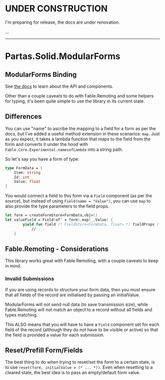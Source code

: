 # UNDER CONSTRUCTION

I'm preparing for release, the docs are under renovation.

...

---

# Partas.Solid.ModularForms

## ModularForms Binding

See [the docs](https://modularforms.dev/solid/api/createForm) to learn about the API and components.

Other than a couple caveats to do with Fable.Remoting and some helpers for typing, it's been quite simple to use the library in its current state.

## Differences

You can use "name" to ascribe the mapping to a field for a form as per the docs, but I've added a useful method extension in these scenarios: `map`. Just as you expect,
it takes a lambda function that maps to the field from the form and converts it under the hood with `Fable.Core.Experimental.namesofLambda` into a string path.

So let's say you have a form of type:

```fsharp
type FormData = {
    Item: string
    Id: int
    Value: float
}
```

You would connect a field to this form via a `Field` component (as per the source), but instead of using `Field(name = "Value")`, you can use `map` to also provide the type parameters to the
field props.

```fsharp
let form = createFormStore<FormData,obj>()
let valueField = Field(of' = form).map(_.Value) { 
        yield fun field (* FieldStore<FormData, float> *) fieldProps (* FieldElementProps *) ->
            // ...
    }
```

## Fable.Remoting - Considerations

This library works great with Fable.Remoting, with a couple caveats to keep in mind.

### Invalid Submissions

If you are using records to structure your form data, then you must ensure that all fields of the record are initialised by passing an initialValue.

ModularForms will not send null data (to save transmission size), while Fable.Remoting will not match an object to a record without all fields and types matching.

This ALSO means that you will have to have a `Field` component set for each field of the record (although they do not have to be visible or active) so that the field is provided a value for each submission.

## Reset/Prefill Form/Fields

The best thing to do when trying to reset/set the form to a certain state, is to use `reset(form, initialValue = (* ... *))`. Even when resetting to a cleared state, the best idea is to pass an empty/default form value.
